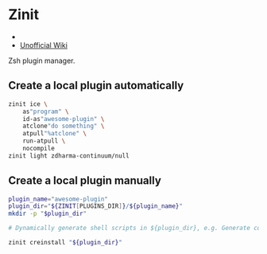 
# Zinit

- <GitHubBadge slug="zdharma-continuum/zinit" />
- [Unofficial Wiki](https://zdharma-continuum.github.io/zinit/wiki/)

Zsh plugin manager.

## Create a local plugin automatically

```zsh
zinit ice \
    as"program" \
    id-as"awesome-plugin" \
    atclone"do something" \
    atpull"%atclone" \
    run-atpull \
    nocompile
zinit light zdharma-continuum/null
```

## Create a local plugin manually

```zsh
plugin_name="awesome-plugin"
plugin_dir="${ZINIT[PLUGINS_DIR]}/${plugin_name}"
mkdir -p "$plugin_dir"

# Dynamically generate shell scripts in ${plugin_dir}, e.g. Generate completion

zinit creinstall "${plugin_dir}"
```
